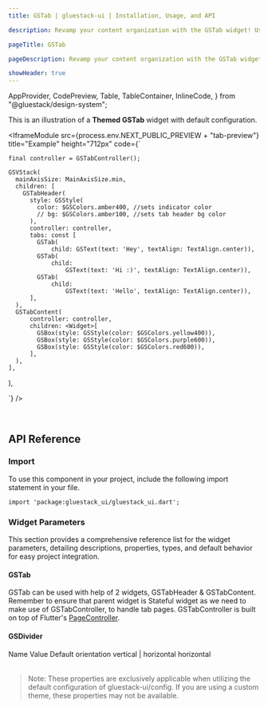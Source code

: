 ```yaml
---
title: GSTab | gluestack-ui | Installation, Usage, and API

description: Revamp your content organization with the GSTab widget! Use it to visually separate different sections of your app.

pageTitle: GSTab

pageDescription: Revamp your content organization with the GSTab widget! Use it to visually separate different sections of your app.

showHeader: true
---
```



  AppProvider,
  CodePreview,
  Table,
  TableContainer,
  InlineCode,
} from "@gluestack/design-system";

<Meta title="Components/Layout/Tabs" />

This is an illustration of a **Themed GSTab** widget with default configuration.

<IframeModule
  src={process.env.NEXT_PUBLIC_PREVIEW + "tab-preview"}
  title="Example"
  height="712px"
  code={`

    final controller = GSTabController();

    GSVStack(
      mainAxisSize: MainAxisSize.min,
      children: [
        GSTabHeader(
          style: GSStyle(
            color: $GSColors.amber400, //sets indicator color
            // bg: $GSColors.amber100, //sets tab header bg color
          ),
          controller: controller,
          tabs: const [
            GSTab(
                child: GSText(text: 'Hey', textAlign: TextAlign.center)),
            GSTab(
                child:
                    GSText(text: 'Hi :)', textAlign: TextAlign.center)),
            GSTab(
                child:
                    GSText(text: 'Hello', textAlign: TextAlign.center)),
          ],
      ),
      GSTabContent(
          controller: controller,
          children: <Widget>[
            GSBox(style: GSStyle(color: $GSColors.yellow400)),
            GSBox(style: GSStyle(color: $GSColors.purple600)),
            GSBox(style: GSStyle(color: $GSColors.red600)),
          ],
      ),
    ],
  ),

`}
/>

<br />

## API Reference

### Import

To use this component in your project, include the following import statement in your file.

```
import 'package:gluestack_ui/gluestack_ui.dart';
```

### Widget Parameters

This section provides a comprehensive reference list for the widget parameters, detailing descriptions, properties, types, and default behavior for easy project integration.

#### GSTab

GSTab can be used with help of 2 widgets, GSTabHeader & GSTabContent. Remember to ensure that parent widget is Stateful widget as we need to make use of GSTabController, to handle tab pages.
GSTabController is built on top of Flutter's [PageController](https://api.flutter.dev/flutter/widgets/PageController-class.html).

#### GSDivider

<AppProvider>
  <TableContainer>
    <Table>
      <Table.THead>
        <Table.TR>
          <Table.TH>
            <Table.TText>Name</Table.TText>
          </Table.TH>
          <Table.TH>
            <Table.TText>Value</Table.TText>
          </Table.TH>
          <Table.TH>
            <Table.TText>Default</Table.TText>
          </Table.TH>
        </Table.TR>
      </Table.THead>
      <Table.TBody>
        <Table.TR>
          <Table.TD>
            <Table.TText>
              <InlineCode>orientation</InlineCode>
            </Table.TText>
          </Table.TD>
          <Table.TD>
            <Table.TText>vertical | horizontal</Table.TText>
          </Table.TD>
          <Table.TD>
            <Table.TText>horizontal</Table.TText>
          </Table.TD>
        </Table.TR>
      </Table.TBody>
    </Table>
  </TableContainer>
</AppProvider>

> Note: These properties are exclusively applicable when utilizing the default configuration of gluestack-ui/config. If you are using a custom theme, these properties may not be available.
